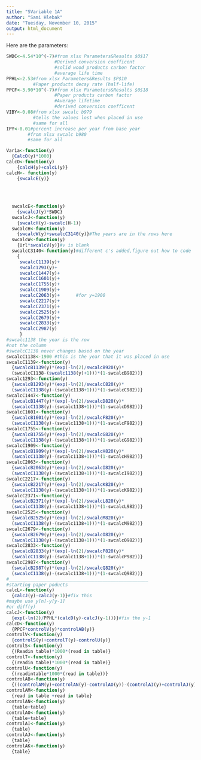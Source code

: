 ```yaml
---
title: "SVariable 1A"
author: "Sami Hlebak"
date: "Tuesday, November 10, 2015"
output: html_document
---
```


Here are the parameters:
```r
SWDC<-4.54*10^(-7)#from xlsx Parameters&Results $O$17
                  #Derived conversion coefficent
                  #solid wood products carbon factor
                  #average life time
PPHL<-2.53#from xlsx Parameters&Results $P$10
          #Paper products decay rate (half-life)
PPCF<-3.90*10^(-7)#from xlsx Parameters&Results $0$18
                  #Paper products carbon factor
                  #Average lifetime
                  #derived conversion coefficent
VIBY<-0.08#from xlsx swcalc b979
          #tells the values lost when placed in use
          #same for all
IPY<-0.01#percent increase per year from base year
        #from xlsx swcalc b980
        #same for all

```


```r
Var1a<-function(y)
  {CalcO(y)*1000}
CalcO<-function(y)
    {calcH(y)+calcL(y)}
calcH<- function(y)
    {swcalcE(y)}
  
  
  
  
  swcalcE<-function(y)
    {swcalcJ(y)*SWDC}
  swcalcJ<-function(y)
    {swcalcH(y)-swcalc(H-1)}
  swcalcH<-function(y)
    {swcalcW(y)+swcalcC3140(y)}#The years are in the rows here
  swcalcW<-function(y)
    {Url*swcalcV(y)}#v is blank
  swcalcC3140<-function(y)#different c's added,figure out how to code
    {
     swcalcC1139(y)+
     swcalc1293(y)+
     swcalcC1447(y)+
     swcalcC1601(y)+
     swcalcC1755(y)+
     swcalcC1909(y)+
     swcalcC2063(y)+      #for y=1900
     swcalcC2217(y)+
     swcalcC2371(y)+
     swcalcC2525(y)+
     swcalcC2679(y)+
     swcalcC2833(y)+
     swcalcC2987(y)
     } 
#swcalc1138 the year is the row 
#not the column
#swcalcC1138 never changes based on the year
swcalcC1138<-1900 #this is the year that it was placed in use
swcalcC1139<-function(y)
  {swcalcB1139(y)*(exp(-ln(2)/swcalcB920(y)*
  (swcalcC1138-(swcalc1138(y)+1)))*(1-swcalcB982))}
swcalc1293<-function(y)
  {swcalcB1293(y)*(exp(-ln(2)/swcalcC820(y)*
  (swcalcC1138(y)-(swcalc1138+1)))*(1-swcalcC982))}
swcalcC1447<-function(y)
  {swcalcB1447(y)*(exp(-ln(2)/swcalcD820(y)*
  (swcalcC1138(y)-(swcalc1138+1)))*(1-swcalcD982))}         
swcalcC1601<-function(y)
  {swcalcB1601(y)*(exp(-ln(2)/swcalcF820(y)*
  (swcalcC1138(y)-(swcalc1138+1)))*(1-swcalcF982))}
swcalcC1755<-function(y)
  {swcalcB1755(y)*(exp(-ln(2)/swcalcG820(y)*
  (swcalcC1138(y)-(swcalc1138+1)))*(1-swcalcG982))}
swcalcC1909<-function(y)
  {swcalcB1909(y)*(exp(-ln(2)/swcalcH820(y)*
  (swcalcC1138(y)-(swcalc1138+1)))*(1-swcalcH982))}
swcalcC2063<-function(y)
  {swcalcB2063(y)*(exp(-ln(2)/swcalcI820(y)*
  (swcalcC1138(y)-(swcalc1138+1)))*(1-swcalcI982))}
swcalcC2217<-function(y)
  {swcalcB2217(y)*(exp(-ln(2)/swcalcK820(y)*
  (swcalcC1138(y)-(swcalc1138+1)))*(1-swcalcK982))}
swcalcC2371<-function(y)
  {swcalcB2371(y)*(exp(-ln(2)/swcalcL820(y)*
  (swcalcC1138(y)-(swcalc1138+1)))*(1-swcalcL982))}
swcalcC2525<-function(y)
  {swcalcB2525(y)*(exp(-ln(2)/swcalcM820(y)*
  (swcalcC1138(y)-(swcalc1138+1)))*(1-swcalcM982))}
swcalcC2679<-function(y)
  {swcalcB2679(y)*(exp(-ln(2)/swcalcO820(y)*
  (swcalcC1138(y)-(swcalc1138+1)))*(1-swcalcO982))}
swcalcC2833<-function(y)
  {swcalcB2833(y)*(exp(-ln(2)/swcalcP820(y)*
  (swcalcC1138(y)-(swcalc1138+1)))*(1-swcalcP982))}
swcalcC2987<-function(y)
  {swcalcB2987(y)*(exp(-ln(2)/swcalcQ820(y)*
  (swcalcC1138(y)-(swcalc1138+1)))*(1-swcalcQ982))}
#____________________________________________________
#starting paper poducts
calcL<-function(y)
  {calcJ(y)-calcJ(y-1)}#fix this 
#maybe use y[n]-y[y-1]
#or diff(y)
calcJ<-function(y)
  {exp(-ln(2)/PPHL*(calcD(y)-calcJ(y-1)))}#fix the y-1
calcD<-function(y)
  {PPCF*controlV(y)*controlAB(y)}
controlV<-function(y)
  {controlS(y)+controlT(y)-controlU(y)}
controlS<-function(y)
  {(Readin table)*1000*(read in table)}
controlT<-function(y)
  {(readin table)*1000*(read in table)}
controlU<-function(y)
  {(readintable*1000*(read in table))}
controlAB<-function(y)
  {((controlAM(y)+controlAN(y)-controlAO(y))-(controlAI(y)+controlAJ(y)-controlAK(y)))/(controlAM(y)+controlAN(y)-controlAO(y))}
controlAM<-function(y)
  {read in table +read in table}
controlAN<-function(y)
  {table+table}
controlAO<-function(y)
  {table+table}
controlAI<-function(y)
  {table}
controlAJ<-function(y)
  {table}
controlAK<-function(y)
  {table}
  
```

```r

```













